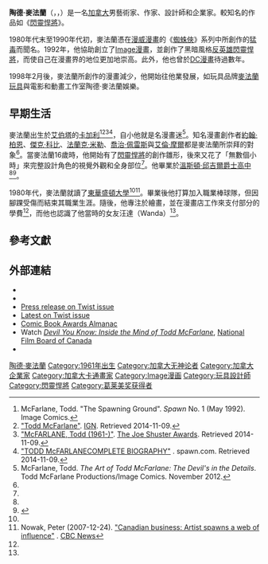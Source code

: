 {{noteTA
|G1=Movie
|G2=Show
|G3=美国漫画
|T=zh-hans:托德·麦克法兰;zh-hant:陶德·麥法蘭;
|1=zh-hans:托德·麦克法兰;zh-hant:陶德·麥法蘭;
|2=zh-hans:麦克法兰;zh-hant:麥法蘭;
|3=zh-hans:托德;zh-hant:陶德;
}}
{{Infobox comics creator
| name          = 陶德·麥法蘭<br>Todd McFarlane
| image         = 10.5.17ToddMcFarlaneByLuigiNovi1.jpg
| caption       = 麥法蘭於2017年的[[紐約動漫展|紐約動漫展]]
| birth_date    = {{birth date and age|1961|3|16}}
| birth_place   = {{CAN}}[[艾伯塔|艾伯塔]]，[[卡加利|卡加利]]
| death_date    =
| death_place   =
| nationality   = {{CAN}}
| write         = y
| art           =
| pencil        = y
| ink           = y
| edit          =
| publish       = y
| letter        =
| color         =
| alias         =
| signature     =
| notable works = 《[[神奇蜘蛛俠|神奇蜘蛛俠]]》<br>《[[Infinity,_Inc|Infinity, Inc]]》<br>《[[閃靈悍將|閃靈悍將]]》<br>《[[彼得·帕克：蜘蛛俠|蜘蛛俠]]》
| awards        = [[墨水瓶獎|墨水瓶獎]]（1992年）<br>[[全國漫畫家協會|全國漫畫家協會]]獎（1992年）<br>[[國家美式橄欖球聯盟|國家美式橄欖球聯盟]]年度藝術家（2005年）
| website       = http://www.spawn.com
| subcat        = {{CAN}}
}}
'''陶德·麥法蘭'''（{{lang-en|'''Todd McFarlane'''}}，{{IPAc-en|m|ə|k|ˈ|f|ɑr|l|ɪ|n}}，{{bd|1961年|3月16日}}）是一名[[加拿大|加拿大]]男藝術家、作家、設計師和企業家。較知名的作品如《[[閃靈悍將|閃靈悍將]]》。

1980年代末至1990年代初，麥法蘭憑在[[漫威漫畫|漫威漫畫]]的《[[蜘蛛俠|蜘蛛俠]]》系列中所創作的[[猛毒|猛毒]]而聞名。1992年，他協助創立了[[Image漫畫|Image漫畫]]，並創作了黑暗風格[[反英雄|反英雄]][[閃靈悍將|閃靈悍將]]，而使自己在漫畫界的地位更加地崇高。此外，他也曾於[[DC漫畫|DC漫畫]]待過數年。

1998年2月後，麥法蘭所創作的漫畫減少，他開始往他業發展，如玩具品牌[[麥法蘭玩具|麥法蘭玩具]]與電影和動畫工作室陶德·麥法蘭娛樂。

==早期生活==
麥法蘭出生於[[艾伯塔|艾伯塔]]的[[卡加利|卡加利]]<ref name=Spawn#1>McFarlane, Todd. "The Spawning Ground". ''Spawn'' No. 1 (May 1992). Image Comics.</ref><ref>[http://www.ign.com/stars/todd-mcfarlane "Todd McFarlane"]. [[IGN|IGN]]. Retrieved 2014-11-09.</ref><ref>[http://joeshusterawards.com/hof/mcfarlane-todd-1961/ "McFARLANE, Todd (1961-)"]. [[The_Joe_Shuster_Awards|The Joe Shuster Awards]]. Retrieved 2014-11-09.</ref><ref>[http://www.spawn.com/info/todd/bio.long.aspx "TODD McFARLANECOMPLETE BIOGRAPHY"]   {{webarchive|url=https://www.webcitation.org/6AgkCVXGY?url=http://www.spawn.com/info/todd/bio.long.aspx |date=2012-09-15 }}. spawn.com. Retrieved 2014-11-09.</ref>，自小他就是名漫畫迷<ref name=ArtOfTodd>McFarlane, Todd. ''The Art of Todd McFarlane: The Devil's in the Details''. Todd McFarlane Productions/Image Comics. November 2012.</ref>。知名漫畫創作者[[約翰·柏恩|約翰·柏恩]]、[[傑克·科比|傑克·科比]]、[[法蘭克·米勒|法蘭克·米勒]]、[[喬治·佩雷斯|喬治·佩雷斯]]與[[艾倫·摩爾|艾倫·摩爾]]都是麥法蘭所崇拜的對象<ref name=Spawn#1/>。當麥法蘭16歲時，他開始有了[[閃靈悍將|閃靈悍將]]的創作雛形，後來又花了「無數個小時」來完整設計角色的視覺外觀和全身部位<ref name=ArtOfTodd/>。他畢業於[[溫斯頓·邱吉爾爵士高中|溫斯頓·邱吉爾爵士高中]]<ref name=Spawn#1/><ref>{{cite news|url=http://www.cbc.ca/news/background/canbiz/mcfarlane.html|author=Nowak, Peter|title=Artist spawns a web of influence|publisher=[[CBC_News|CBC News]]|date=2007-12-24|accessdate=2016-09-30|archive-date=2007-12-25|archive-url=https://web.archive.org/web/20071225120858/http://www.cbc.ca/news/background/canbiz/mcfarlane.html|dead-url=no}}</ref>。

1980年代，麥法蘭就讀了[[東華盛頓大學|東華盛頓大學]]<ref name=ArtOfTodd/><ref name=CBC>Nowak, Peter (2007-12-24). [http://www.cbc.ca/news/background/canbiz/mcfarlane.html "Canadian business: Artist spawns a web of influence"] {{Wayback|url=http://www.cbc.ca/news/background/canbiz/mcfarlane.html |date=20071225120858 }}. [[CBC_News|CBC News]]</ref>。畢業後他打算加入職業棒球隊，但因腳踝受傷而結束其職業生涯。隨後，他專注於繪畫，並在漫畫店工作來支付部分的學費<ref name=CBC/>，而他也認識了他當時的女友汪達（Wanda）<ref name=ArtOfTodd/>。

==參考文獻==
{{reflist|30em}}

==外部連結==
{{commons category|Todd McFarlane}}
*{{Official website|http://www.spawn.com}}
*{{comicbookdb|type=creator|id=204|title=Todd McFarlane}}
*[https://web.archive.org/web/20050508213736/http://www.spawn.com/news/news.aspx?id=5391 Press release on Twist issue]
*[https://web.archive.org/web/20090106182013/http://archive.columbiatribune.com/2004/Jul/20040711News028.asp Latest on Twist issue]
*[https://web.archive.org/web/20060217193532/http://users.rcn.com/aardy/comics/ Comic Book Awards Almanac]
*Watch [http://www.nfb.ca/film/devil_you_know_inside_mind_of_todd_mcfarlane/ ''Devil You Know: Inside the Mind of Todd McFarlane''], [[National_Film_Board_of_Canada|National Film Board of Canada]]
*{{IMDb name|0568825|Todd McFarlane}}

{{Authority control}}

{{DEFAULTSORT:McFarlane, Todd}}
[[Category:陶德·麥法蘭|]]
[[Category:1961年出生|Category:1961年出生]]
[[Category:加拿大无神论者|Category:加拿大无神论者]]
[[Category:加拿大企業家|Category:加拿大企業家]]
[[Category:加拿大卡通畫家|Category:加拿大卡通畫家]]
[[Category:Image漫画|Category:Image漫画]]
[[Category:玩具設計師|Category:玩具設計師]]
[[Category:閃靈悍將|Category:閃靈悍將]]
[[Category:葛莱美奖获得者|Category:葛莱美奖获得者]]